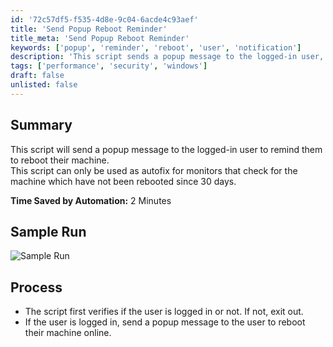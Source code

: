 ```yaml
---
id: '72c57df5-f535-4d8e-9c04-6acde4c93aef'
title: 'Send Popup Reboot Reminder'
title_meta: 'Send Popup Reboot Reminder'
keywords: ['popup', 'reminder', 'reboot', 'user', 'notification']
description: 'This script sends a popup message to the logged-in user, reminding them to reboot their machine if it has not been rebooted in the last 30 days. Ideal for monitors that check machine uptime and require user action to maintain performance.'
tags: ['performance', 'security', 'windows']
draft: false
unlisted: false
---
```

## Summary

This script will send a popup message to the logged-in user to remind them to reboot their machine.  
This script can only be used as autofix for monitors that check for the machine which have not been rebooted since 30 days.  

**Time Saved by Automation:** 2 Minutes

## Sample Run

![Sample Run](../../../static/img/Remind-User-of-Reboot-Needed-Autofix/image_1.png)

## Process

- The script first verifies if the user is logged in or not. If not, exit out.
- If the user is logged in, send a popup message to the user to reboot their machine online.












